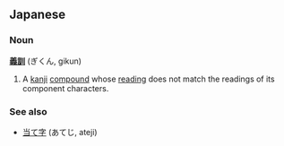 ==Japanese==
===Noun===
'''[[義]][[訓]]''' (ぎくん, gikun)

# A [[kanji]] [[compound]] whose [[reading]] does not match the readings of its component characters.

===See also===
*[[当て字]] (あてじ, ateji)